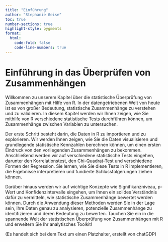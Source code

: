 ```yaml
---
title: "Einführung"
author: "Stephanie Geise"
toc: true
number-sections: true
highlight-style: pygments
format:
  html:
    code-fold: false
    code-line-numbers: true
---
```


# Einführung in das Überprüfen von Zusammenhängen

Willkommen zu unserem Kapitel über die statistische Überprüfung von Zusammenhängen mit Hilfe von R. In der datengetriebenen Welt von heute ist es von großer Bedeutung, statistische Zusammenhänge zu verstehen und zu validieren. In diesem Kapitel werden wir Ihnen zeigen, wie Sie mithilfe von R verschiedene statistische Tests durchführen können, um Zusammenhänge zwischen Variablen zu untersuchen.

Der erste Schritt besteht darin, die Daten in R zu importieren und zu explorieren. Wir werden Ihnen zeigen, wie Sie die Daten visualisieren und grundlegende statistische Kennzahlen berechnen können, um einen ersten Eindruck von den vorliegenden Zusammenhängen zu bekommen. Anschließend werden wir auf verschiedene statistische Tests eingehen, darunter den Korrelationstest, den Chi-Quadrat-Test und verschiedene Formen der Regression. Sie lernen, wie Sie diese Tests in R implementieren, die Ergebnisse interpretieren und fundierte Schlussfolgerungen ziehen können.

Darüber hinaus werden wir auf wichtige Konzepte wie Signifikanzniveau, p-Wert und Konfidenzintervalle eingehen, um Ihnen ein solides Verständnis dafür zu vermitteln, wie statistische Zusammenhänge bewertet werden können. Durch die Anwendung dieser Methoden werden Sie in der Lage sein, Ihre Daten genau zu analysieren, potenzielle Zusammenhänge zu identifizieren und deren Bedeutung zu bewerten. Tauchen Sie ein in die spannende Welt der statistischen Überprüfung von Zusammenhängen mit R und erweitern Sie Ihr analytisches Toolkit!

(Es handelt sich bei dem Text um einen Platzhalter, erstellt von chatGDP)
